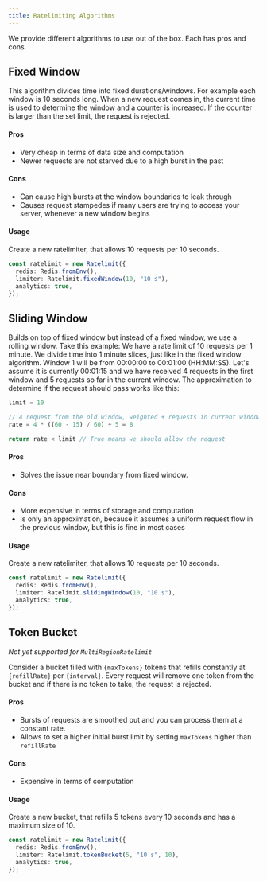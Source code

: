 ```yaml
---
title: Ratelimiting Algorithms
---
```


We provide different algorithms to use out of the box. Each has pros and cons.

## Fixed Window

This algorithm divides time into fixed durations/windows. For example each
window is 10 seconds long. When a new request comes in, the current time is used
to determine the window and a counter is increased. If the counter is larger
than the set limit, the request is rejected.

#### Pros

- Very cheap in terms of data size and computation
- Newer requests are not starved due to a high burst in the past

#### Cons

- Can cause high bursts at the window boundaries to leak through
- Causes request stampedes if many users are trying to access your server,
  whenever a new window begins

#### Usage

Create a new ratelimiter, that allows 10 requests per 10 seconds.

```ts
const ratelimit = new Ratelimit({
  redis: Redis.fromEnv(),
  limiter: Ratelimit.fixedWindow(10, "10 s"),
  analytics: true,
});
```

## Sliding Window

Builds on top of fixed window but instead of a fixed window, we use a rolling
window. Take this example: We have a rate limit of 10 requests per 1 minute. We
divide time into 1 minute slices, just like in the fixed window algorithm.
Window 1 will be from 00:00:00 to 00:01:00 (HH:MM:SS). Let's assume it is
currently 00:01:15 and we have received 4 requests in the first window and 5
requests so far in the current window. The approximation to determine if the
request should pass works like this:

```ts
limit = 10

// 4 request from the old window, weighted + requests in current window
rate = 4 * ((60 - 15) / 60) + 5 = 8

return rate < limit // True means we should allow the request
```

#### Pros

- Solves the issue near boundary from fixed window.

#### Cons

- More expensive in terms of storage and computation
- Is only an approximation, because it assumes a uniform request flow in the
  previous window, but this is fine in most cases

#### Usage

Create a new ratelimiter, that allows 10 requests per 10 seconds.

```ts
const ratelimit = new Ratelimit({
  redis: Redis.fromEnv(),
  limiter: Ratelimit.slidingWindow(10, "10 s"),
  analytics: true,
});
```

## Token Bucket

_Not yet supported for `MultiRegionRatelimit`_

Consider a bucket filled with `{maxTokens}` tokens that refills constantly at
`{refillRate}` per `{interval}`. Every request will remove one token from the
bucket and if there is no token to take, the request is rejected.

#### Pros

- Bursts of requests are smoothed out and you can process them at a constant
  rate.
- Allows to set a higher initial burst limit by setting `maxTokens` higher than
  `refillRate`

#### Cons

- Expensive in terms of computation

#### Usage

Create a new bucket, that refills 5 tokens every 10 seconds and has a maximum
size of 10.

```ts
const ratelimit = new Ratelimit({
  redis: Redis.fromEnv(),
  limiter: Ratelimit.tokenBucket(5, "10 s", 10),
  analytics: true,
});
```
